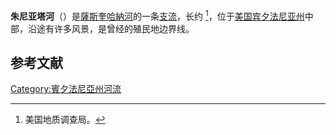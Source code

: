 '''朱尼亚塔河'''（{{lang-en|Juniata River}}）是[[薩斯奎哈納河|薩斯奎哈納河]]的一条[[支流|支流]]，长约{{Convert|104|mi}} <ref name="NHD">美国地质调查局。 </ref>，位于[[美国|美国]][[宾夕法尼亚州|宾夕法尼亚州]]中部，沿途有许多风景，是曾经的殖民地边界线。

== 参考文献 ==
{{Reflist}}
{{coord|display=title}}
[[Category:賓夕法尼亞州河流|Category:賓夕法尼亞州河流]]
{{Pennsylvania-stub}}